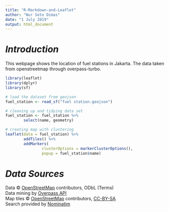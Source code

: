 ```yaml
---
title: "R-Markdown-and-Leaflet"
author: "Nur Seto Dimas"
date: "1 July 2019"
output: html_document
---
```


# ***Introduction***  
This webpage shows the location of fuel stations in Jakarta. The data taken from openstreetmap through overpass-turbo.


```r
library(leaflet)
library(dplyr)
library(sf)

# load the dataset from geojson 
fuel_station <- read_sf("fuel station.geojson")

# cleaning up and tidying data set
fuel_station <- fuel_station %>%
        select(name, geometry)

# creating map with clustering
leaflet(data = fuel_station) %>%
        addTiles() %>%
        addMarkers(
                clusterOptions = markerClusterOptions(),
                popup = fuel_station$name)
```

# ***Data Sources***  

Data © [OpenStreetMap](http://openstreetmap.org/) contributors, ODbL (Terms)  
Data mining by [Overpass API](http://overpass-api.de/)  
Map tiles © [OpenStreetMap](http://openstreetmap.org/) contributors, [CC-BY-SA](http://creativecommons.org/licenses/by-sa/2.0/)  
Search provided by [Nominatim](http://wiki.openstreetmap.org/wiki/Nominatim)
